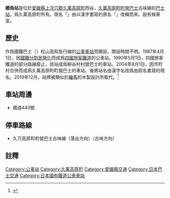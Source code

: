 {{NoteTA
|T=zh-hans:乡角站;zh-hant:鄕角站
|1=zh-hans:乡角站;zh-hant:鄕角站
}}
{{日本車站資訊
| name = 鄕角站
| native_name  = ごうかく駅
| native_name_lang = ja
| country = {{JPN}}
| borough = [[愛媛縣|愛媛縣]][[上浮穴郡|上浮穴郡]][[久萬高原町|久萬高原町]]西谷
| coordinates = {{coord|33|31|49.9|N|132|58|17.4|E|display=inline,title}}
| 所屬公司 = 久萬高原町町營巴士
| bus_routes = 古味線
| 備註 = 
}}

{{Japanese
|japanese=ごうかく駅
|kana=ごうかくえき
|romaji=Gōkaku eki
}}

'''鄕角站'''是位於[[愛媛縣|愛媛縣]][[上浮穴郡|上浮穴郡]][[久萬高原町|久萬高原町]]西谷，[[久萬高原町町營巴士|久萬高原町町營巴士]]古味線的[[巴士站|巴士站]]。爲久萬高原町所有。現名「{{lang|ja|ごうかく駅}}」由以漢字書寫的原名「{{jpn|j=郷角駅|kyu=鄕角驛|link=no}}」改稱而來。設有候車室。

== 歷史 ==
作爲國鐵巴士（{{lang|ja|国鉄バス}}）松山高知急行線的[[公車車站|公車車站]]而開設，開設時間不明。1987年4月1日，因[[國鐵分割民營化|國鐵分割民營化]]而成爲[[四國旅客鐵道|四國旅客鐵道]]的公車站。1990年5月1日，四國旅客鐵道的部分路線廢止，該站成爲柳谷村村營巴士的車站。2004年8月1日，因市町村合併而成爲久萬高原町町營巴士的車站。後將站名由漢字名改爲由假名書寫的現名。2019年12月，站牌被類似於[[繪馬|繪馬]]的木製設計所取代。<ref name="yanagiya">{{cite web |url=https://yanadani-e.esnet.ed.jp/blogs/blog_entries/view/8/adb59151736280c386fc52bfa3c135b2?frame_id=8 |script-title=ja:柳谷いいとこ巡り(7) |date=2020年2月8日 |website=久萬高原町立柳谷小學校 |publisher= |accessdate=2021年3月7日 |quote= |archive-date=2022年1月31日 |archive-url=https://web.archive.org/web/20220131074212/https://yanadani-e.esnet.ed.jp/blogs/blog_entries/view/8/adb59151736280c386fc52bfa3c135b2?frame_id=8 |dead-url=no }}</ref>

== 車站周邊 ==
* {{JPN}}國道440號

== 停車路線 ==
* 久万高原町町營巴士古味線（落出方向）（古味方向）

== 註釋 ==
{{Reflist}}

{{Bus-stub}}

[[Category:公車站|Category:公車站]]
[[Category:久萬高原町|Category:久萬高原町]]
[[Category:愛媛縣交通|Category:愛媛縣交通]]
[[Category:日本巴士交通|Category:日本巴士交通]]
[[Category:日本國有鐵道公車車站|Category:日本國有鐵道公車車站]]